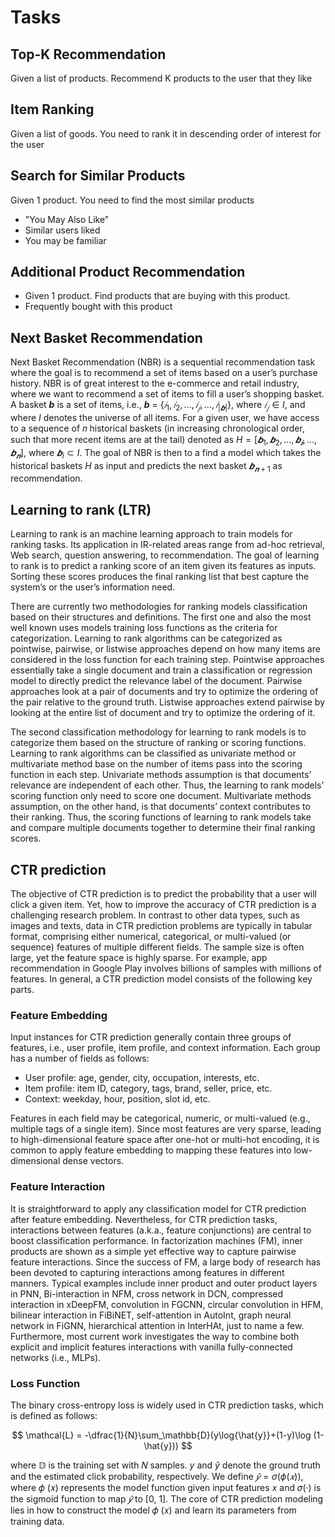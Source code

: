 # Tasks

## Top-K Recommendation

Given a list of products. Recommend K products to the user that they like

## Item Ranking

Given a list of goods. You need to rank it in descending order of interest for the user

## Search for Similar Products

Given 1 product. You need to find the most similar products

- "You May Also Like"
- Similar users liked
- You may be familiar

## Additional Product Recommendation

- Given 1 product. Find products that are buying with this product.
- Frequently bought with this product

## Next Basket Recommendation

Next Basket Recommendation (NBR) is a sequential recommendation task where the goal is to recommend a set of items based on a user’s purchase history. NBR is of great interest to the e-commerce and retail industry, where we want to recommend a set of items to fill a user’s shopping basket. A basket ***b*** is a set of items, i.e., ***b*** = $\{𝑖_1,𝑖_2,\dots,𝑖_𝑗,\dots,𝑖_{|𝒃|}\}$, where $𝑖_𝑗 \in I$, and where $I$ denotes the universe of all items. For a given user, we have access to a sequence of 𝑛 historical baskets (in increasing chronological order, such that more recent items are at the tail) denoted as $H = [𝒃_1, 𝒃_2, \dots, 𝒃_𝒊 , \dots, 𝒃_𝒏]$, where $𝒃_i \subset I$. The goal of NBR is then to a find a model which takes the historical baskets $H$ as input and predicts the next basket $𝒃_{𝒏+1}$ as recommendation.

## Learning to rank (LTR)

Learning to rank is an machine learning approach to train models for ranking tasks. Its application in IR-related areas range from ad-hoc retrieval, Web search, question answering, to recommendation. The goal of learning to rank is to predict a ranking score of an item given its features as inputs. Sorting these scores produces the final ranking list that best capture the system’s or the user’s information need.

There are currently two methodologies for ranking models classification based on their structures and definitions. The first one and also the most well known uses models training loss functions as the criteria for categorization. Learning to rank algorithms can be categorized as pointwise, pairwise, or listwise approaches depend on how many items are considered in the loss function for each training step. Pointwise approaches essentially take a single document and train a classification or regression model to directly predict the relevance label of the document. Pairwise approaches look at a pair of documents and try to optimize the ordering of the pair relative to the ground truth. Listwise approaches extend pairwise by looking at the entire list of document and try to optimize the ordering of it.

The second classification methodology for learning to rank models is to categorize them based on the structure of ranking or scoring functions. Learning to rank algorithms can be classified as univariate method or multivariate method base on the number of items pass into the scoring function in each step. Univariate methods assumption is that documents’ relevance are independent of each other. Thus, the learning to rank models’ scoring function only need to score one document. Multivariate methods assumption, on the other hand, is that documents’ context contributes to their ranking. Thus, the scoring functions of learning to rank models take and compare multiple documents together to determine their final ranking scores.

## CTR prediction

The objective of CTR prediction is to predict the probability that a user will click a given item. Yet, how to improve the accuracy of CTR prediction is a challenging research problem. In contrast to other data types, such as images and texts, data in CTR prediction problems are typically in tabular format, comprising either numerical, categorical, or multi-valued (or sequence) features of multiple different fields. The sample size is often large, yet the feature space is highly sparse. For example, app recommendation in Google Play involves billions of samples with millions of features. In general, a CTR prediction model consists of the following key parts.

### Feature Embedding

Input instances for CTR prediction generally contain three groups of features, i.e., user profile, item profile, and context information. Each group has a number of fields as follows:

- User profile: age, gender, city, occupation, interests, etc.
- Item profile: item ID, category, tags, brand, seller, price, etc.
- Context: weekday, hour, position, slot id, etc.

Features in each field may be categorical, numeric, or multi-valued (e.g., multiple tags of a single item). Since most features are very sparse, leading to high-dimensional feature space after one-hot or multi-hot encoding, it is common to apply feature embedding to mapping these features into low-dimensional dense vectors.

### Feature Interaction

It is straightforward to apply any classification model for CTR prediction after feature embedding. Nevertheless, for CTR prediction tasks, interactions between features (a.k.a., feature conjunctions) are central to boost classification performance. In factorization machines (FM), inner products are shown as a simple yet effective way to capture pairwise feature interactions. Since the success of FM, a large body of research has been devoted to capturing interactions among features in different manners. Typical examples include inner product and outer product layers in PNN, Bi-interaction in NFM, cross network in DCN, compressed interaction in xDeepFM, convolution in FGCNN, circular convolution in HFM, bilinear interaction in FiBiNET, self-attention in AutoInt, graph neural network in FiGNN, hierarchical attention in InterHAt, just to name a few. Furthermore, most current work investigates the way to combine both explicit and implicit features interactions with vanilla fully-connected networks (i.e., MLPs).

### Loss Function

The binary cross-entropy loss is widely used in CTR prediction tasks, which is defined as follows:

$$
\mathcal{L} = -\dfrac{1}{N}\sum_\mathbb{D}(y\log{\hat{y}}+(1-y)\log (1-\hat{y}))
$$

where $\mathbb{D}$ is the training set with 𝑁 samples. $y$ and $\hat{y}$ denote the ground truth and the estimated click probability, respectively. We define $\hat{𝑦} = \sigma(\phi(𝑥))$, where 𝜙 (𝑥) represents the model function given input features 𝑥 and 𝜎(·) is the sigmoid function to map $\hat{𝑦}$ to [0, 1]. The core of CTR prediction modeling lies in how to construct the model 𝜙 (𝑥) and learn its parameters from training data.
